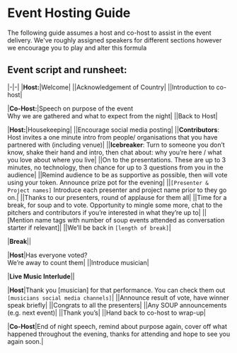 # Event Hosting Guide

The following guide assumes a host and co-host to assist in the event delivery. We've roughly assigned speakers for different sections however we encourage you to play and alter this formula

## Event script and runsheet:

|-|-|
|**Host:**|Welcome|
||Acknowledgement of Country|
||Introduction to co-host|

|**Co-Host:**|Speech on purpose of the event <br /> Why we are gathered and what to expect from the night|
||Back to Host|

|**Host:**|Housekeeping|
||Encourage social media posting|
||**Contributors**: Host invites a one minute intro from people/ organisations that you have partnered with (including venue)|
||**Icebreaker**: Turn to someone you don’t know, shake their hand and intro, then chat about: why you’re here / what you love about where you live|
||On to the presentations. These are up to 3 minutes, no technology, then chance for up to 3 questions from you in the audience|
||Remind audience to be as supportive as possible, then will vote using your token. Announce prize pot for the evening|
||`[Presenter & Project names]` Introduce each presenter and project name prior to they go on.|
||Thanks to our presenters, round of applause for them all|
||Time for a break, for soup and to vote. Opportunity to mingle some more, chat to the pitchers and contributors if you’re interested in what they’re up to|
||[Mention name tags with number of soup events attended as conversation starter if relevant]|
||We’ll be back in `[length of break]`|

|**Break**||

|**Host**|Has everyone voted?<br /> We’re away to count them|
||Introduce musician|

|**Live Music Interlude**||

|**Host**|Thank you [musician] for that performance. You can check them out `[musicians social media channels]`|
||Announce result of vote, have winner speak briefly|
||Congrats to all the presenters|
||Any SOUP announcements (e.g. next event)|
||Thank you’s|
||Hand back to co-host to wrap-up|

|**Co-Host**|End of night speech, remind about purpose again, cover off what happened throughout the evening, thanks for attending and hope to see you again soon.|


